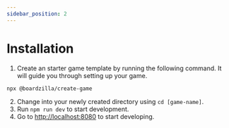 ```yaml
---
sidebar_position: 2
---
```



# Installation

1. Create an starter game template by running the following command. It will guide you through setting up your game.

```console
npx @boardzilla/create-game
```

2. Change into your newly created directory using `cd [game-name]`.
3. Run `npm run dev` to start development.
4. Go to [http://localhost:8080](http://localhost:8080) to start developing.
